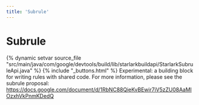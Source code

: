 ```yaml
---
title: 'Subrule'
---
```


# Subrule

{% dynamic setvar source_file "src/main/java/com/google/devtools/build/lib/starlarkbuildapi/StarlarkSubruleApi.java" %}
{% include "\_buttons.html" %}
Experimental: a building block for writing rules with shared code. For more information, please see the subrule proposal: https://docs.google.com/document/d/1RbNC88QieKvBEwir7iV5zZU08AaMlOzxhVkPnmKDedQ
